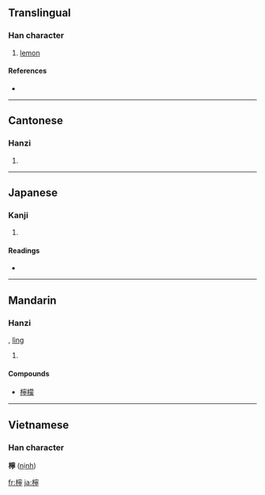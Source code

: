 {{also|柠}}
==Translingual==

===Han character===
{{Han char|rn=75|rad=木|as=14|sn=18|four=4392<sub>1</sub>|canj=木十心弓 (DJPN)}}

# [[lemon]]

====References====
* {{Han ref|kx=0558.440|dkj=15742|dj=0948.140|hdz=21311.020|uh=6AB8|ud=27320|bh=C266|bd=49766}}

----

==Cantonese==

===Hanzi===
{{yue-hanzi|jyut=|y=ning4|sim=柠}}

# {{defn|Cantonese}}

----

==Japanese==

===Kanji===
{{ja-kanji|grade=|rs=木14}}

# {{defn|Japanese}}

====Readings====
* {{ja-readings|on=[[ねい]] (nei), [[どう]] (dō)|kun=}}

----

==Mandarin==

===Hanzi===
{{cmn-hanzi|sim=柠|pin=[[níng]] ([[ning2]])|wg=ning<sup>2</sup>}}, [[lìng]]

# {{defn|Mandarin}}

====Compounds====
{{top2}}
* [[檸檬]]
{{bottom2}}

----

==Vietnamese==
===Han character===
'''檸''' ([[nịnh]])

[[fr:檸]]
[[ja:檸]]